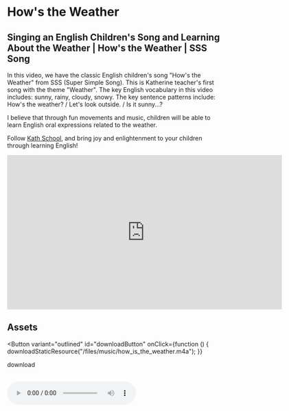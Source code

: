 
# How's the Weather

## Singing an English Children's Song and Learning About the Weather | How's the Weather | SSS Song

In this video, we have the classic English children's song "How's the Weather" from SSS (Super Simple Song). This is Katherine teacher's first song with the theme "Weather". The key English vocabulary in this video includes: sunny, rainy, cloudy, snowy. The key sentence patterns include: How's the weather? / Let's look outside. / Is it sunny...?

I believe that through fun movements and music, children will be able to learn English oral expressions related to the weather.

Follow [Kath School](https://space.bilibili.com/20797715), and bring joy and enlightenment to your children through learning English!

<iframe
  src="https://player.bilibili.com/player.html?bvid=BV12u411t7ft&cid=1&page=1"
  scrolling="no"
  border="0"
  frameborder="no"
  framespacing="0"
  allowfullscreen="true"
  width="640"
  height="360"
></iframe>

## Assets

<Button
  variant="outlined"
  id="downloadButton"
  onClick={function () {
    downloadStaticResource("/files/music/how_is_the_weather.m4a");
  }}
>
  download
</Button>
<br />
<br />

<audio src="/files/music/how_is_the_weather.m4a" controls>
  The browser doesn't support
</audio>
